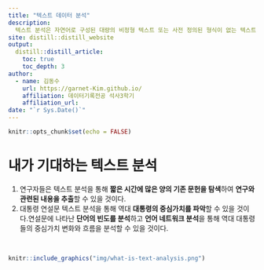 ```yaml
---
title: "텍스트 데이터 분석"
description:
  텍스트 분석은 자연어로 구성된 대량의 비정형 텍스트 또는 사전 정의된 형식이 없는 텍스트를 처리하여 패턴이나 관계를 알아내어 의미있는 정보를 찾는 것을 말한다.
site: distill::distill_website
output:
  distill::distill_article:
    toc: true
    toc_depth: 3  
author:
  - name: 김동수
    url: https://garnet-Kim.github.io/
    affiliation: 데이터기록전공 석사3학기
    affiliation_url:
date: "`r Sys.Date()`" 
---
```


```r
knitr::opts_chunk$set(echo = FALSE)
```


# 내가 기대하는 텍스트 분석

1. 연구자들은 텍스트 분석을 통해 **짧은 시간에 많은 양의 기존 문헌을 탐색**하여 **연구와 관련된 내용을 추출**할 수 있을 것이다.
2. 대통령 연설문 텍스트 분석을 통해 역대 **대통령의 중심가치를 파악**할 수 있을 것이다.연설문에 나타난 **단어의 빈도를 분석**하고 **언어 네트워크 분석**을 통해 역대 대통령들의 중심가치 변화와 흐름을 분석할 수 있을 것이다.

<br>

```r
knitr::include_graphics("img/what-is-text-analysis.png")
```